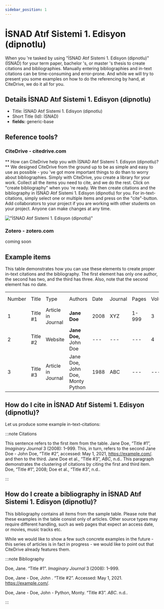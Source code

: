 ```yaml
---
sidebar_position: 1
---
```


# İSNAD Atıf Sistemi 1. Edisyon (dipnotlu)

When you 're tasked by using "İSNAD Atıf Sistemi 1. Edisyon (dipnotlu)" (İSNAD) for your term paper, bachelor 's, or master 's thesis to create citations and bibliographies.
Manually entering bibliographies and in-text citations can be time-consuming and error-prone. And while we will try to present you some examples on how to do the referencing by hand, at CiteDrive, we do it all for you.

## Details  İSNAD Atıf Sistemi 1. Edisyon (dipnotlu)
* Title: İSNAD Atıf Sistemi 1. Edisyon (dipnotlu)
* Short Title (Id): İSNAD)
* **fields:** generic-base

## Reference tools?
### CiteDrive - citedrive.com
** How can CiteDrive help you with İSNAD Atıf Sistemi 1. Edisyon (dipnotlu)? **
We designed CiteDrive from the ground up to be as simple and easy to use as possible - you 've got more important things to do than to worry about bibliographies. Simply with CiteDrive, you create a library for your work. Collect all the items you need to cite, and we do the rest. Click on "create bibliography" when you 're ready. We then create citations and the bibliography in İSNAD Atıf Sistemi 1. Edisyon (dipnotlu) for you. For in-text-citations, simply select one or multiple items and press on the "cite"-button. Add collaborators to your project if you are working with other students on your project. Anyone can make changes at any time.


!["İSNAD Atıf Sistemi 1. Edisyon (dipnotlu)"](images/isnad-atf-sistemi-1-edisyon-dipnotlu.svg "Choose İSNAD Atıf Sistemi 1. Edisyon (dipnotlu) in the CiteDrive App")

### Zotero - zotero.com

coming soon

## Example items

This table demonstrates how you can use these elements to create proper in-text citations and the bibliography. The first element has only one author, the second has two, and the third has three. Also, note that the second element has no date.


<table>
  <tr>
   <td>Number
   </td>
   <td>Title
   </td>
   <td>Type
   </td>
   <td>Authors
   </td>
   <td>Date
   </td>
   <td>Journal
   </td>
   <td>Pages
   </td>
   <td>Volume
   </td>
   <td>Issue
   </td>
   <td>Access Date
   </td>
  </tr>
  <tr>
   <td>1
   </td>
   <td>Title #1
   </td>
   <td>Article in Journal
   </td>
   <td><strong>Jane Doe</strong>
   </td>
   <td>2008
   </td>
   <td>XYZ
   </td>
   <td>1-999
   </td>
   <td>3
   </td>
   <td>2
   </td>
   <td>--
   </td>
  </tr>
  <tr>
   <td>
2
   </td>
   <td>Title #2
   </td>
   <td>Website
   </td>
   <td><strong>Jane Doe, </strong>John Doe
   </td>
   <td>---
   </td>
   <td>---
   </td>
   <td>---
   </td>
   <td>4
   </td>
   <td>---
   </td>
   <td>2020-05-01
   </td>
  </tr>
  <tr>
   <td>3
   </td>
   <td>Title #3
   </td>
   <td>Article in Journal
   </td>
   <td>Jane Doe, John Doe, Monty Python
   </td>
   <td>1988
   </td>
   <td>ABC
   </td>
   <td>---
   </td>
   <td>---
   </td>
   <td>16
   </td>
   <td>---
   </td>
  </tr>
</table>



## How do I cite in  İSNAD Atıf Sistemi 1. Edisyon (dipnotlu)?

Let us produce some example in-text-citations:

:::note Citations


This sentence refers to the first item from the table. Jane Doe, “Title #1”, <i>Imaginary Journal</i> 3 (2008): 1–999. This, in turn, refers to the second Jane Doe - John  Doe, “Title #2”, accessed: May 1, 2021, https://example.com/.
and then to the third.  Jane Doe et al., “Title #3”, <i>ABC</i>, n.d..
This paragraph demonstrates the clustering of citations by citing the first and third item. Doe, “Title #1”, 2008; Doe et al., “Title #3”, n.d..

:::

## How do I create a bibliography in İSNAD Atıf Sistemi 1. Edisyon (dipnotlu)?

This bibliography contains all items from the sample table. Please note that these examples in the table consist only of articles. Other source types may require different handling, such as web pages that expect an access date, or movies, music tracks etc.

While we would like to show a few such concrete examples in the future - this series of articles is in fact in progress - we would like to point out that CiteDrive already features them.

:::note Bibliography

Doe, Jane. “Title #1”. <i>Imaginary Journal</i> 3 (2008): 1–999.

Doe, Jane - Doe, John . “Title #2”. Accessed: May 1, 2021. https://example.com/.

Doe, Jane - Doe, John - Python, Monty. “Title #3”. <i>ABC</i>. n.d..



:::


        